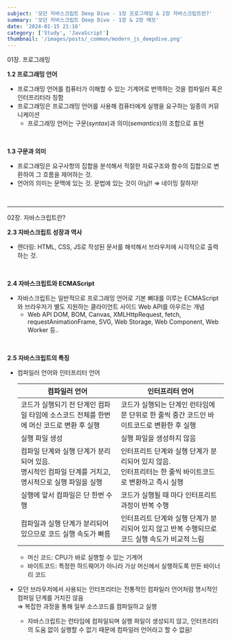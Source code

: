 ```yaml
---
subject: '모던 자바스크립트 Deep Dive - 1장 프로그래밍 & 2장 자바스크립트란?'
summary: '모던 자바스크립트 Deep Dive - 1장 & 2장 메모'
date: '2024-01-15 21:16'
category: ['Study', 'JavaScript']
thumbnail: '/images/posts/_common/modern_js_deepdive.png'
---
```



<Typography variant="h3" backgroundColor="gray">
  <span>01장. 프로그래밍</span>
</Typography>
<br />

**1.2 프로그래밍 언어**

- 프로그래밍 언어를 컴퓨터가 이해할 수 있는 기계어로 번역하는 것을 <Typography color="gray500" isBold>컴파일러</Typography> 혹은 <Typography color="gray500" isBold>인터프리터</Typography>라 칭함
- 프로그래밍은 프로그래밍 언어를 사용해 컴퓨터에게 실행을 요구하는 일종의 커뮤니케이션
  - 프로그래밍 언어는 구문(_syntax_)과 의미(_semantics_)의 조합으로 표현

<br />

**1.3 구문과 의미**

- 프로그래밍은 요구사항의 집합을 분석해서 적절한 자료구조와 함수의 집합으로 변환하여 그 흐름을 제어하는 것.
- 언어의 의미는 문맥에 있는 것. 문법에 있는 것이 아님!! ⇒ <Typography color="gray500" isBold isItalic>네이밍 잘하자!</Typography>

<br />

---

<Typography variant="h3" backgroundColor="gray">
  <span>02장. 자바스크립트란?</span>
</Typography>
<br />

**2.3 자바스크립트 성장과 역사**

- 렌더링: HTML, CSS, JS로 작성된 문서를 해석해서 브라우저에 시각적으로 출력하는 것.

<br />

**2.4 자바스크립트와 ECMAScript**

- 자바스크립트는 일반적으로 프로그래밍 언어로 기본 뼈대를 이루는 ECMAScript와 브라우저가 별도 지원하는 클라이언트 사이드 <Typography color="green" isBold>Web API</Typography>를 아우르는 개념
  - <Typography color="green" isBold>
      Web API
    </Typography>
    DOM, BOM, Canvas, XMLHttpRequest, fetch, requestAnimationFrame, SVG, Web Storage, Web Component,
    Web Worker 등..

<br />

**2.5 자바스크립트의 특징**

- 컴파일러 언어와 인터프리터 언어

  | 컴파일러 언어                                                                                                                    | 인터프리터 언어                                                                                                                                     |
  | -------------------------------------------------------------------------------------------------------------------------------- | --------------------------------------------------------------------------------------------------------------------------------------------------- |
  | 코드가 실행되기 전 단계인 컴파일 타임에 소스코드 전체를 한번에 <Typography color='blue600'>머신 코드</Typography>로 변환 후 실행 | 코드가 실행되는 단계인 런타임에 문 단위로 한 줄씩 중간 코드인 <Typography color="blue600">바이트코드</Typography>로 변환한 후 실행                  |
  | 실행 파일 생성                                                                                                                   | 실행 파일을 생성하지 않음                                                                                                                           |
  | 컴파일 단계와 실행 단계가 분리되어 있음.<br/>명시적인 컴파일 단계를 거치고, 명시적으로 실행 파일을 실행                          | 인터프리트 단계와 실행 단계가 분리되어 있지 않음.<br/>인터프리터는 한 줄씩 <Typography color="blue600">바이트코드</Typography>로 변환하고 즉시 실행 |
  | 실행에 앞서 컴파일은 단 한번 수행                                                                                                | 코드가 실행될 때 마다 인터프리트 과정이 반복 수행                                                                                                   |
  | 컴파일과 실행 단계가 분리되어 있으므로 코드 실행 속도가 빠름                                                                     | 인터프리트 단계와 실행 단계가 분리되어 있지 않고 반복 수행되므로 코드 실행 속도가 비교적 느림                                                       |

  - <Typography color="blue600">머신 코드</Typography>: CPU가 바로 실행할 수 있는 기계어
  - <Typography color="blue600">바이트코드</Typography>: 특정한 하드웨어가 아니라 가상 머신에서
    실행하도록 만든 바이너리 코드

- 모던 브라우저에서 사용되는 인터프리터는 전통적인 컴파일러 언어처럼 명시적인 컴파일 단계를 거치진 않음  
  ⇒ 복잡한 과정을 통해 일부 소스코드를 컴파일하고 실행
  - 자바스크립트는 런타임에 컴파일되며 실행 파일이 생성되지 않고, 인터프리터의 도움 없이 실행할 수 없기 때문에 컴파일러 언어라고 할 수 없음!

